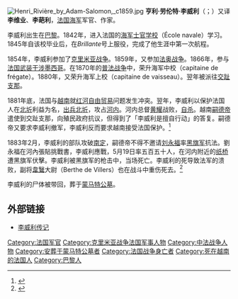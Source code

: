 [[File:Henri_Rivière_by_Adam-Salomon,_c1859.jpg|thumb]]
'''亨利·劳伦特·李威利'''（{{lang-fr|Henri Laurent Rivière}}；{{bd|1827年|7月12日|1883年|5月19日|catIdx=R}}）又译'''李维业'''、'''李葩利'''，[[法国海军|法国海军]]军官、作家。

李威利出生在[[巴黎|巴黎]]。1842年，进入法国的[[海军士官学校|海军士官学校]]（École navale）学习。1845年自该校毕业后，在''Brillante''号上服役，完成了他生涯中第一次航程。

1854年，李威利参加了[[克里米亚战争|克里米亚战争]]。1859年，又参加[[索尔弗利诺战役|法奥战争]]。1866年，参与[[法国武装干涉墨西哥|法国武装干涉墨西哥]]。在1870年的[[普法战争|普法战争]]中，荣升海军中校（capitaine de frégate）。1880年，又荣升海军上校（capitaine de vaisseau）。翌年被派往[[交趾支那|交趾支那]]。

1881年底，法国与[[越南|越南]]就[[红河|红河]][[自由贸易|自由贸易]]问题发生冲突。翌年，李威利以保护法国人在[[北圻|北圻]]利益为名，[[北圻远征|出兵北圻]]，攻占[[河内|河内]]。河内总督[[黄耀|黄耀]]战败，[[自杀|自杀]]。越南[[嗣德帝|嗣德帝]]遣使到交趾支那，向殖民政府抗议，但得到了「李威利是擅自行动」的答复。嗣德帝又要求李威利撤军，李威利反而要求越南接受法国保护。<ref name="Eastman1967">{{cite book|author=Lloyd E. Eastman|title=''Throne and mandarins: China's search for a policy during the Sino-French controversy, 1880-1885''|url=https://books.google.com/books?id=l-BGAAAAMAAJ|year=1967年|publisher=Harvard University Press | pages=57-65}}{{en}}</ref>

1883年2月，李威利的部队攻破[[南定|南定]]，嗣德帝不得不邀请[[刘永福|刘永福]]率[[黑旗军|黑旗军]]抗法。劉永福在河內張貼挑戰書，李威利應戰，5月19日率五百五十人，在河内附近的[[第二次纸桥之战|纸桥]]遭黑旗军伏擊。李威利被黑旗军的枪击中，当场死亡。李威利的死导致法军的溃败，副将[[韋鷖|韋鷖]]大尉（Berthe de Villers）也在战斗中重伤死去。<ref name="龍章1996">{{cite book|author=龍章|title=越南與中法戰爭|url=https://books.google.com/books?id=8WDXPHn1CAkC&pg=PA127|year=1996年|publisher=臺灣商務印書館|isbn=978-957-05-1314-1|page=127}}</ref>

李威利的尸体被带回，葬于[[蒙马特公墓|蒙马特公墓]]。

==外部链接==
* {{fr}}[http://www.netmarine.net/bat/ae/cdtriviere/celebre.htm 李威利传记] {{Wayback|url=http://www.netmarine.net/bat/ae/cdtriviere/celebre.htm |date=20200221195210 }}

{{Authority control}}
{{DEFAULTSORT: Rivière, Henri}}
[[Category:法国军官|Category:法国军官]]
[[Category:克里米亚战争法国军事人物|Category:克里米亚战争法国军事人物]]
[[Category:中法战争人物|Category:中法战争人物]]
[[Category:安葬于蒙马特公墓者|Category:安葬于蒙马特公墓者]]
[[Category:法国战争身亡者|Category:法国战争身亡者]]
[[Category:死在越南的法国人|Category:死在越南的法国人]]
[[Category:巴黎人|Category:巴黎人]]